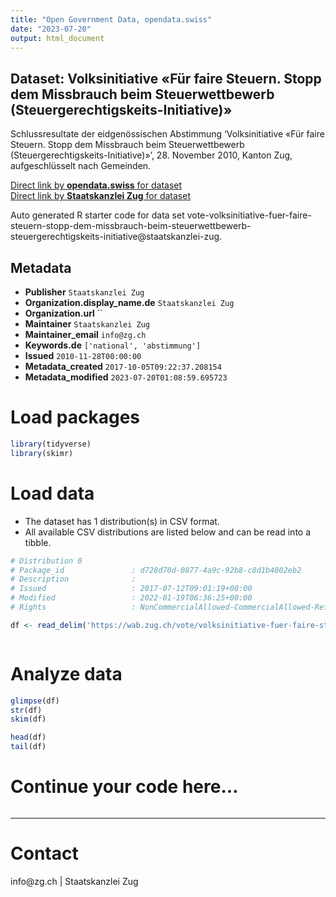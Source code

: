 ```yaml
---
title: "Open Government Data, opendata.swiss"
date: "2023-07-20"
output: html_document
---
```


## Dataset: Volksinitiative «Für faire Steuern. Stopp dem Missbrauch beim Steuerwettbewerb (Steuergerechtigskeits-Initiative)»

Schlussresultate der eidgenössischen Abstimmung 'Volksinitiative «Für faire Steuern. Stopp dem Missbrauch beim Steuerwettbewerb (Steuergerechtigskeits-Initiative)»', 28. November 2010, Kanton Zug, aufgeschlüsselt nach Gemeinden.

[Direct link by **opendata.swiss** for dataset](https://opendata.swiss/de/dataset/volksinitiative-fur-faire-steuern-stopp-dem-missbrauch-beim-steuerwettbewerb-steuergerechtigske)<br>
[Direct link by **Staatskanzlei Zug** for dataset](https://wab.zug.ch/vote/volksinitiative-fuer-faire-steuern-stopp-dem-missbrauch-beim-steuerwettbewerb-steuergerechtigskeits-initiative/data)

Auto generated R starter code for data set vote-volksinitiative-fuer-faire-steuern-stopp-dem-missbrauch-beim-steuerwettbewerb-steuergerechtigskeits-initiative@staatskanzlei-zug.

## Metadata

- **Publisher** `Staatskanzlei Zug`
- **Organization.display_name.de** `Staatskanzlei Zug`
- **Organization.url** ``
- **Maintainer** `Staatskanzlei Zug`
- **Maintainer_email** `info@zg.ch`
- **Keywords.de** `['national', 'abstimmung']`
- **Issued** `2010-11-28T00:00:00`
- **Metadata_created** `2017-10-05T09:22:37.208154`
- **Metadata_modified** `2023-07-20T01:08:59.695723`


# Load packages

```r

library(tidyverse)
library(skimr)

```

# Load data

-   The dataset has 1 distribution(s) in CSV format.
-   All available CSV distributions are listed below and can be read into a tibble.

```r

# Distribution 0
# Package_id               : d728d70d-0877-4a9c-92b8-c8d1b4002eb2
# Description              : 
# Issued                   : 2017-07-12T09:01:19+00:00
# Modified                 : 2022-01-19T06:36:25+00:00
# Rights                   : NonCommercialAllowed-CommercialAllowed-ReferenceRequired

df <- read_delim('https://wab.zug.ch/vote/volksinitiative-fuer-faire-steuern-stopp-dem-missbrauch-beim-steuerwettbewerb-steuergerechtigskeits-initiative/data-csv')



```

# Analyze data

```r

glimpse(df)
str(df)
skim(df)

head(df)
tail(df)

```

# Continue your code here...

```r

```

------------------------------------------------------------------------

# Contact

info@zg.ch | Staatskanzlei Zug
